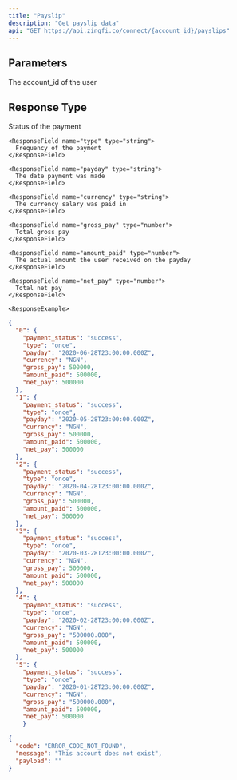 ```yaml
---
title: "Payslip"
description: "Get payslip data"
api: "GET https://api.zingfi.co/connect/{account_id}/payslips"
---
```


## Parameters

<ParamField path="account_id" type="string" required>
  The account_id of the user
</ParamField>

## Response Type

<ResponseField name="payment_status" type="string">
      Status of the payment
    </ResponseField>

    <ResponseField name="type" type="string">
      Frequency of the payment
    </ResponseField>
    
    <ResponseField name="payday" type="string">
      The date payment was made
    </ResponseField>
    
    <ResponseField name="currency" type="string">
      The currency salary was paid in
    </ResponseField>

    <ResponseField name="gross_pay" type="number">
      Total gross pay 
    </ResponseField>
    
    <ResponseField name="amount_paid" type="number">
      The actual amount the user received on the payday
    </ResponseField>
    
    <ResponseField name="net_pay" type="number">
      Total net pay
    </ResponseField>
    
    <ResponseExample>

```json Status 200
{
  "0": {
    "payment_status": "success",
    "type": "once",
    "payday": "2020-06-28T23:00:00.000Z",
    "currency": "NGN",
    "gross_pay": 500000,
    "amount_paid": 500000,
    "net_pay": 500000
  },
  "1": {
    "payment_status": "success",
    "type": "once",
    "payday": "2020-05-28T23:00:00.000Z",
    "currency": "NGN",
    "gross_pay": 500000,
    "amount_paid": 500000,
    "net_pay": 500000
  },
  "2": {
    "payment_status": "success",
    "type": "once",
    "payday": "2020-04-28T23:00:00.000Z",
    "currency": "NGN",
    "gross_pay": 500000,
    "amount_paid": 500000,
    "net_pay": 500000
  },
  "3": {
    "payment_status": "success",
    "type": "once",
    "payday": "2020-03-28T23:00:00.000Z",
    "currency": "NGN",
    "gross_pay": 500000,
    "amount_paid": 500000,
    "net_pay": 500000
  },
  "4": {
    "payment_status": "success",
    "type": "once",
    "payday": "2020-02-28T23:00:00.000Z",
    "currency": "NGN",
    "gross_pay": "500000.000",
    "amount_paid": 500000,
    "net_pay": 500000
  },
  "5": {
    "payment_status": "success",
    "type": "once",
    "payday": "2020-01-28T23:00:00.000Z",
    "currency": "NGN",
    "gross_pay": "500000.000",
    "amount_paid": 500000,
    "net_pay": 500000
    }
```

```json Status 404
{
  "code": "ERROR_CODE_NOT_FOUND",
  "message": "This account does not exist",
  "payload": ""
}
```

</ResponseExample>
